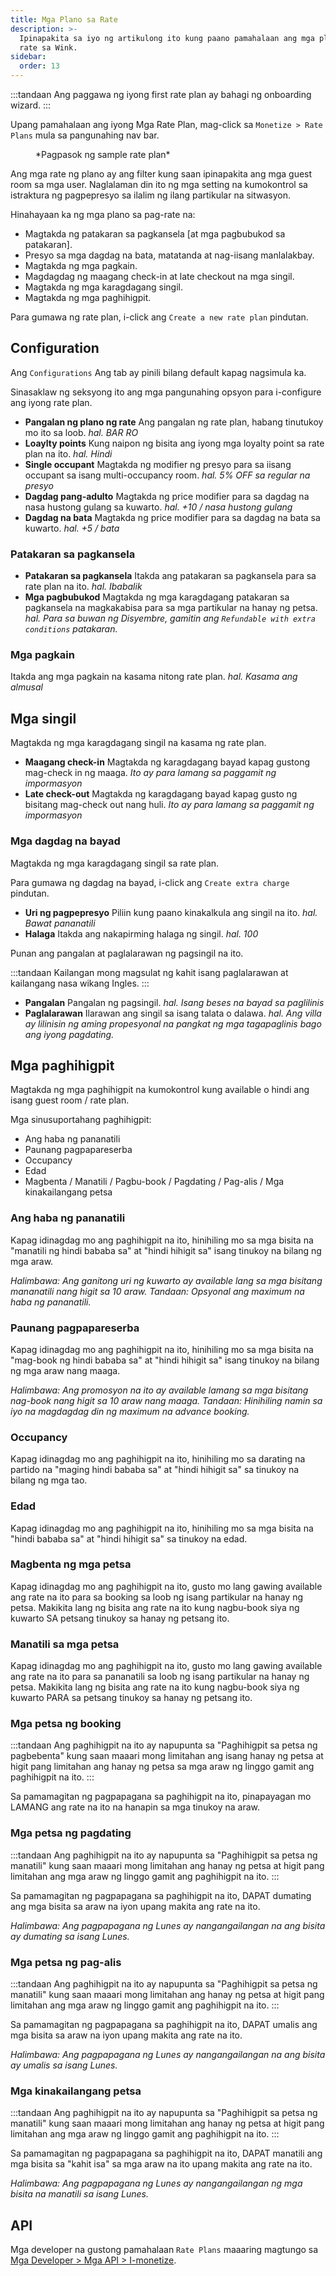 ```yaml
---
title: Mga Plano sa Rate
description: >-
  Ipinapakita sa iyo ng artikulong ito kung paano pamahalaan ang mga plano sa
  rate sa Wink.
sidebar:
  order: 13
---
```


:::tandaan
Ang paggawa ng iyong first rate plan ay bahagi ng onboarding wizard.
:::

Upang pamahalaan ang iyong Mga Rate Plan, mag-click sa `Monetize > Rate Plans` mula sa pangunahing nav bar.

<figure>
  <CloudinaryImage width="350" height="559" resize="scale" quality="best" alt="Mga plano sa pag-rate" src="academy/rate-plan" errorImage="noimage_opaque_nyrtl0.png" />

  <figcaption>*Pagpasok ng sample rate plan*</figcaption>
</figure>


Ang mga rate ng plano ay ang filter kung saan ipinapakita ang mga guest room sa mga user.
Naglalaman din ito ng mga setting na kumokontrol sa istraktura ng pagpepresyo sa ilalim ng ilang partikular na sitwasyon.

Hinahayaan ka ng mga plano sa pag-rate na:

* Magtakda ng patakaran sa pagkansela \[at mga pagbubukod sa patakaran].
* Presyo sa mga dagdag na bata, matatanda at nag-iisang manlalakbay.
* Magtakda ng mga pagkain.
* Magdagdag ng maagang check-in at late checkout na mga singil.
* Magtakda ng mga karagdagang singil.
* Magtakda ng mga paghihigpit.

Para gumawa ng rate plan, i-click ang `Create a new rate plan` pindutan.

## Configuration

Ang `Configurations` Ang tab ay pinili bilang default kapag nagsimula ka.

Sinasaklaw ng seksyong ito ang mga pangunahing opsyon para i-configure ang iyong rate plan.

* **Pangalan ng plano ng rate** Ang pangalan ng rate plan, habang tinutukoy mo ito sa loob. *hal. BAR RO*
* **Loaylty points** Kung naipon ng bisita ang iyong mga loyalty point sa rate plan na ito. *hal. Hindi*
* **Single occupant** Magtakda ng modifier ng presyo para sa iisang occupant sa isang multi-occupancy room. *hal. 5% OFF sa regular na presyo*
* **Dagdag pang-adulto** Magtakda ng price modifier para sa dagdag na nasa hustong gulang sa kuwarto. *hal. +10 / nasa hustong gulang*
* **Dagdag na bata** Magtakda ng price modifier para sa dagdag na bata sa kuwarto. *hal. +5 / bata*

### Patakaran sa pagkansela

* **Patakaran sa pagkansela** Itakda ang patakaran sa pagkansela para sa rate plan na ito. *hal. Ibabalik*
* **Mga pagbubukod** Magtakda ng mga karagdagang patakaran sa pagkansela na magkakabisa para sa mga partikular na hanay ng petsa. *hal. Para sa buwan ng Disyembre, gamitin ang `Refundable with extra conditions` patakaran.*

### Mga pagkain

Itakda ang mga pagkain na kasama nitong rate plan. *hal. Kasama ang almusal*

## Mga singil

Magtakda ng mga karagdagang singil na kasama ng rate plan.

* **Maagang check-in** Magtakda ng karagdagang bayad kapag gustong mag-check in ng maaga. *Ito ay para lamang sa paggamit ng impormasyon*
* **Late check-out** Magtakda ng karagdagang bayad kapag gusto ng bisitang mag-check out nang huli. *Ito ay para lamang sa paggamit ng impormasyon*

### Mga dagdag na bayad

Magtakda ng mga karagdagang singil sa rate plan.

Para gumawa ng dagdag na bayad, i-click ang `Create extra charge` pindutan.

* **Uri ng pagpepresyo** Piliin kung paano kinakalkula ang singil na ito. *hal. Bawat pananatili*
* **Halaga** Itakda ang nakapirming halaga ng singil. *hal. 100*

Punan ang pangalan at paglalarawan ng pagsingil na ito.

:::tandaan
Kailangan mong magsulat ng kahit isang paglalarawan at kailangang nasa wikang Ingles.
:::

* **Pangalan** Pangalan ng pagsingil. *hal. Isang beses na bayad sa paglilinis*
* **Paglalarawan** Ilarawan ang singil sa isang talata o dalawa. *hal. Ang villa ay lilinisin ng aming propesyonal na pangkat ng mga tagapaglinis bago ang iyong pagdating.*

## Mga paghihigpit

Magtakda ng mga paghihigpit na kumokontrol kung available o hindi ang isang guest room / rate plan.

Mga sinusuportahang paghihigpit:

* Ang haba ng pananatili
* Paunang pagpapareserba
* Occupancy
* Edad
* Magbenta / Manatili / Pagbu-book / Pagdating / Pag-alis / Mga kinakailangang petsa

### Ang haba ng pananatili

Kapag idinagdag mo ang paghihigpit na ito, hinihiling mo sa mga bisita na "manatili ng hindi bababa sa" at "hindi hihigit sa" isang tinukoy na bilang ng mga araw.

*Halimbawa: Ang ganitong uri ng kuwarto ay available lang sa mga bisitang mananatili nang higit sa 10 araw. Tandaan: Opsyonal ang maximum na haba ng pananatili.*

### Paunang pagpapareserba

Kapag idinagdag mo ang paghihigpit na ito, hinihiling mo sa mga bisita na "mag-book ng hindi bababa sa" at "hindi hihigit sa" isang tinukoy na bilang ng mga araw nang maaga.

*Halimbawa: Ang promosyon na ito ay available lamang sa mga bisitang nag-book nang higit sa 10 araw nang maaga. Tandaan: Hinihiling namin sa iyo na magdagdag din ng maximum na advance booking.*

### Occupancy

Kapag idinagdag mo ang paghihigpit na ito, hinihiling mo sa darating na partido na "maging hindi bababa sa" at "hindi hihigit sa" sa tinukoy na bilang ng mga tao.

### Edad

Kapag idinagdag mo ang paghihigpit na ito, hinihiling mo sa mga bisita na "hindi bababa sa" at "hindi hihigit sa" sa tinukoy na edad.

### Magbenta ng mga petsa

Kapag idinagdag mo ang paghihigpit na ito, gusto mo lang gawing available ang rate na ito para sa booking sa loob ng isang partikular na hanay ng petsa. Makikita lang ng bisita ang rate na ito kung nagbu-book siya ng kuwarto SA petsang tinukoy sa hanay ng petsang ito.

### Manatili sa mga petsa

Kapag idinagdag mo ang paghihigpit na ito, gusto mo lang gawing available ang rate na ito para sa pananatili sa loob ng isang partikular na hanay ng petsa. Makikita lang ng bisita ang rate na ito kung nagbu-book siya ng kuwarto PARA sa petsang tinukoy sa hanay ng petsang ito.

### Mga petsa ng booking

:::tandaan
Ang paghihigpit na ito ay napupunta sa "Paghihigpit sa petsa ng pagbebenta" kung saan maaari mong limitahan ang isang hanay ng petsa at higit pang limitahan ang hanay ng petsa sa mga araw ng linggo gamit ang paghihigpit na ito.
:::

Sa pamamagitan ng pagpapagana sa paghihigpit na ito, pinapayagan mo LAMANG ang rate na ito na hanapin sa mga tinukoy na araw.

### Mga petsa ng pagdating

:::tandaan
Ang paghihigpit na ito ay napupunta sa "Paghihigpit sa petsa ng manatili" kung saan maaari mong limitahan ang hanay ng petsa at higit pang limitahan ang mga araw ng linggo gamit ang paghihigpit na ito.
:::

Sa pamamagitan ng pagpapagana sa paghihigpit na ito, DAPAT dumating ang mga bisita sa araw na iyon upang makita ang rate na ito.

*Halimbawa: Ang pagpapagana ng Lunes ay nangangailangan na ang bisita ay dumating sa isang Lunes.*

### Mga petsa ng pag-alis

:::tandaan
Ang paghihigpit na ito ay napupunta sa "Paghihigpit sa petsa ng manatili" kung saan maaari mong limitahan ang hanay ng petsa at higit pang limitahan ang mga araw ng linggo gamit ang paghihigpit na ito.
:::

Sa pamamagitan ng pagpapagana sa paghihigpit na ito, DAPAT umalis ang mga bisita sa araw na iyon upang makita ang rate na ito.

*Halimbawa: Ang pagpapagana ng Lunes ay nangangailangan na ang bisita ay umalis sa isang Lunes.*

### Mga kinakailangang petsa

:::tandaan
Ang paghihigpit na ito ay napupunta sa "Paghihigpit sa petsa ng manatili" kung saan maaari mong limitahan ang hanay ng petsa at higit pang limitahan ang mga araw ng linggo gamit ang paghihigpit na ito.
:::

Sa pamamagitan ng pagpapagana sa paghihigpit na ito, DAPAT manatili ang mga bisita sa "kahit isa" sa mga araw na ito upang makita ang rate na ito.

*Halimbawa: Ang pagpapagana ng Lunes ay nangangailangan ng mga bisita na manatili sa isang Lunes.*

## API

Mga developer na gustong pamahalaan `Rate Plans` maaaring magtungo sa [Mga Developer > Mga API > I-monetize](/developers/apis/#monetize-api).

